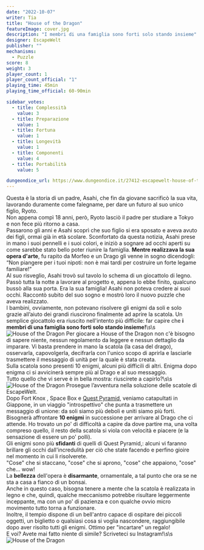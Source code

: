 ```yaml
---
date: "2022-10-07"
writer: Tia
title: "House of the Dragon"
featureImage: cover.jpg
description: "I membri di una famiglia sono forti solo stando insieme"
designer: EscapeWelt
publisher: ""
mechanisms:
  - Puzzle
score: 8
weight: 3
player_count: 1
player_count_official: "1"
playing_time: 45min
playing_time_official: 60-90min

sidebar_votes:
  - title: Complessità
    value: 3
  - title: Preparazione
    value: 1
  - title: Fortuna
    value: 1
  - title: Longevità
    value: 1
  - title: Componenti
    value: 4
  - title: Portabilità
    value: 5

dungeondice_url: https://www.dungeondice.it/27412-escapewelt-house-of-the-dragon.html
---
```


<Setting>
  Questa è la storia di un padre, Asahi, che fin da giovane sacrificò la sua vita, lavorando duramente come falegname, per dare un futuro al suo unico figlio, Ryoto. <br />
Non appena compì 18 anni, però, Ryoto lasciò il padre per studiare a Tokyo e non fece più ritorno a casa. <br />
Passarono gli anni e Asahi scoprì che suo figlio si era sposato e aveva avuto dei figli, ormai già in età scolare. Sconfortato da questa notizia, Asahi prese in mano i suoi pennelli e i suoi colori, e iniziò a sognare ad occhi aperti su come sarebbe stato bello poter riunire la famiglia. <strong>Mentre realizzava la sua opera d'arte</strong>, fu rapito da Morfeo e un Drago gli venne in sogno dicendogli: “Non piangere per i tuoi nipoti: non è mai tardi per costruire un forte legame familiare!”<br />
Al suo risveglio, Asahi trovò sul tavolo lo schema di un giocattolo di legno. Passò tutta la notte a lavorare al progetto e, appena lo ebbe finito, qualcuno bussò alla sua porta. Era la sua famiglia! Asahi non poteva credere ai suoi occhi. Raccontò subito del suo sogno e mostrò loro il nuovo puzzle che aveva realizzato.<br />
I bambini, ovviamente, non potevano risolvere gli enigmi da soli e solo grazie all’aiuto dei grandi riuscirono finalmente ad aprire la scatola. Un semplice giocattolo era riuscito nell'intento più difficile: far capire che <strong>i membri di una famiglia sono forti solo stando insieme!</strong>\s\s<br />
</Setting>

<img src="./game1.jpg" alt="House of the Dragon" />

<Rules>
 Per giocare a House of the Dragon non c'è bisogno di sapere niente, nessun regolamento da leggere e nessun dettaglio da imparare. Vi basta prendere in mano la scatola (la casa del drago), osservarla, capovolgerla, decifrarla con l'unico scopo di aprirla e lasciarle trasmettere il messaggio di unità per la quale è stata creata. <br />
Sulla scatola sono presenti 10 enigmi, alcuni più difficili di altri. Enigma dopo enigma ci si avvicinerà sempre più al Drago e al suo messaggio. <br />
Tutto quello che vi serve è in bella mostra: riuscirete a capirlo?\s\s<br />
</Rules>

<img src="./game2.jpg" alt="House of the Dragon" />

<Feedback>
  Prosegue l’avventura nella soluzione delle scatole di EscapeWelt.<br />
Dopo  <Link to="https://dudexpress.it/reviews/fort-knox">Fort Knox</Link> ,  <Link to="https://dudexpress.it/reviews/space-box">Space Box</Link> e  <a href="https://dudexpress.it/reviews/quest-pyramid/">Quest Pyramid</a>, veniamo catapultati in Giappone, in un viaggio "introspettivo" che punta a trasmettere un messaggio di unione: da soli siamo più deboli e uniti siamo più forti. <br />
Bisognerà affrontare <strong>10 enigmi</strong> in successione per arrivare al Drago che ci attende. Ho trovato un po' di difficoltà a capire da dove partire ma, una volta compreso quello, il resto della scatola si viola con velocità e piacere (e la sensazione di essere un po' polli). <br />
Gli enigmi sono più <strong>sfidanti</strong> di quelli di <Link to="https://dudexpress.it/reviews/quest-pyramid/">Quest Pyramid</Link>,: alcuni vi faranno brillare gli occhi dall'incredulità per ciò che state facendo e perfino gioire nel momento in cui li risolverete.<br />
"Cose" che si staccano, "cose" che si aprono, "cose" che appaiono, "cose" che… wow!<br />
La <strong>bellezza</strong> dell'opera è <strong>disarmante</strong>, ornamentale, a tal punto che ora se ne sta a casa a fianco di un bonsai.<br />
Anche in questo caso, bisogna tenere a mente che la scatola è realizzata in legno e che, quindi, qualche meccanismo potrebbe risultare leggermente inceppante, ma con un po' di pazienza e con qualche ovvio micro movimento tutto torna a funzionare.<br />
Inoltre, il tempio dispone di un bell'antro capace di ospitare dei piccoli oggetti, un biglietto o qualsiasi cosa si voglia nascondere, raggiungibile dopo aver risolto tutti gli enigmi. Ottimo per "incartare" un regalo!<br />
E voi? Avete mai fatto niente di simile? Scriveteci su Instagram!\s\s<br />
</Feedback>

<img src="./game3.jpg" alt="House of the Dragon" />

<RandomLink
  title="House of the Dragon"
  link="https://it.escapewelt.com/shop/house-of-dragon?list=category"
  discount="dudexpress10"
/>